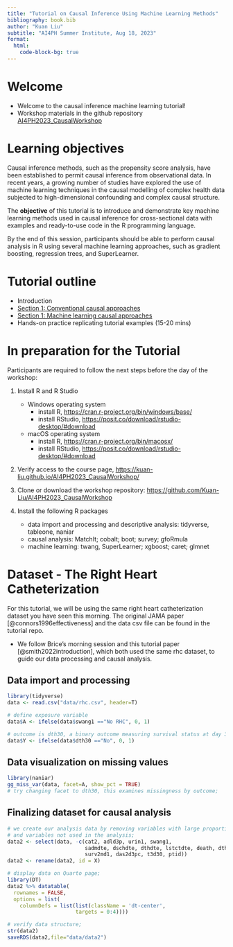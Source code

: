 ```yaml
---
title: "Tutorial on Causal Inference Using Machine Learning Methods"
bibliography: book.bib
author: "Kuan Liu"
subtitle: "AI4PH Summer Institute, Aug 18, 2023"
format: 
  html: 
    code-block-bg: true
---
```


# Welcome

-   Welcome to the causal inference machine learning tutorial!
-   Workshop materials in the github repository [AI4PH2023_CausalWorkshop](https://github.com/Kuan-Liu/AI4PH2023_CausalWorkshop)

# Learning objectives

Causal inference methods, such as the propensity score analysis, have been established to permit causal inference from observational data. In recent years, a growing number of studies have explored the use of machine learning techniques in the causal modelling of complex health data subjected to high-dimensional confounding and complex causal structure. 

The **objective** of this tutorial is to introduce and demonstrate key machine learning methods used in causal inference for cross-sectional data with examples and ready-to-use code in the R programming language. 

By the end of this session, participants should be able to perform causal analysis in R using several machine learning approaches, such as gradient boosting, regression trees, and SuperLearner.

# Tutorial outline

-  Introduction
-  [Section 1: Conventional causal approaches](section1.qmd)
-  [Section 1: Machine learning causal approaches](section2.qmd)
-  Hands-on practice replicating tutorial examples (15-20 mins)


# In preparation for the Tutorial

Participants are required to follow the next steps before the day of the workshop:

1.  Install R and R Studio

    -   Windows operating system
        -   install R, <https://cran.r-project.org/bin/windows/base/>
        -   install RStudio, <https://posit.co/download/rstudio-desktop/#download>
    -   macOS operating system
        -   install R, <https://cran.r-project.org/bin/macosx/>
        -   install RStudio, <https://posit.co/download/rstudio-desktop/#download>

2.  Verify access to the course page, <https://kuan-liu.github.io/AI4PH2023_CausalWorkshop/>

3.  Clone or download the workshop repository: <https://github.com/Kuan-Liu/AI4PH2023_CausalWorkshop>

4.  Install the following R packages
    -  data import and processing and descriptive analysis: tidyverse, tableone, naniar
    -  causal analysis: MatchIt; cobalt; boot; survey; gfoRmula
    -  machine learning: twang, SuperLearner; xgboost; caret; glmnet


# Dataset - The Right Heart Catheterization

For this tutorial, we will be using the same right heart catheterization dataset you have seen this morning. The original JAMA paper [@connors1996effectiveness] and the data csv file can be found in the tutorial repo.

-  We follow Brice's morning session and this tutorial paper [@smith2022introduction], which both used the same rhc dataset, to guide our data processing and causal analysis.


## Data import and processing

```r
library(tidyverse)
data <- read.csv("data/rhc.csv", header=T)

# define exposure variable
data$A <- ifelse(data$swang1 =="No RHC", 0, 1)

# outcome is dth30, a binary outcome measuring survival status at day 30;
data$Y <- ifelse(data$dth30 =="No", 0, 1)
```

## Data visualization on missing values

```r
library(naniar)
gg_miss_var(data, facet=A, show_pct = TRUE)
# try changing facet to dth30, this examines missingness by outcome;
```

## Finalizing dataset for causal analysis

```r
# we create our analysis data by removing variables with large proportion of missing;
# and variables not used in the analysis;
data2 <- select(data, -c(cat2, adld3p, urin1, swang1,
                         sadmdte, dschdte, dthdte, lstctdte, death, dth30,
                         surv2md1, das2d3pc, t3d30, ptid)) 
data2 <- rename(data2, id = X)

# display data on Quarto page;
library(DT)
data2 %>% datatable(
  rownames = FALSE,
  options = list(
    columnDefs = list(list(className = 'dt-center', 
                      targets = 0:4))))

# verify data structure;
str(data2)
saveRDS(data2,file="data/data2")
```



